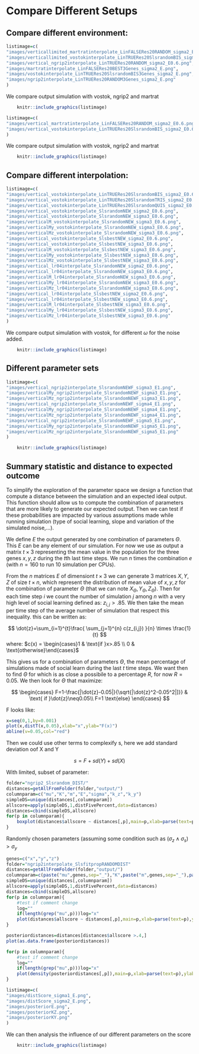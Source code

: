 # Compare Different Setups


## Compare different environment:

```r
listimage=c(
"images/verticallimited_martratinterpolate_LinFALSERes20RANDOM_sigma2_E0.6.png",
"images/verticallimited_vostokinterpolate_LinTRUERes20SlsrandomBIS_sigma2_E0.6.png",
"images/vertical_ngrip2interpolate_LinTRUERes20RANDOM_sigma2_E0.6.png",
"images/martratinterpolate_LinFALSERes20BEST3Genes_sigma2_E.png",
"images/vostokinterpolate_LinTRUERes20SlsrandomBIS3Genes_sigma2_E.png",
"images/ngrip2interpolate_LinTRUERes20RANDOM3Genes_sigma2_E.png"
)
```

We compare output simulation with vostok, ngrip2 and martrat
```r
    knitr::include_graphics(listimage)
```
```r
listimage=c(
"images/vertical_martratinterpolate_LinFALSERes20RANDOM_sigma2_E0.6.png",
"images/vertical_vostokinterpolate_LinTRUERes20SlsrandomBIS_sigma2_E0.6.png"
)
```

We compare output simulation with vostok, ngrip2 and martrat
```r
    knitr::include_graphics(listimage)
```


## Compare different interpolation:
```r
listimage=c(
"images/vertical_vostokinterpolate_LinTRUERes20SlsrandomBIS_sigma2_E0.6.png",
"images/vertical_vostokinterpolate_LinTRUERes20SlsrandomTRIS_sigma2_E0.6.png",
"images/vertical_vostokinterpolate_LinTRUERes20SlsrandomQUIS_sigma2_E0.6.png",
"images/vertical_vostokinterpolate_SlsrandomNEW_sigma2_E0.6.png",
"images/vertical_vostokinterpolate_SlsrandomNEW_sigma3_E0.6.png",
"images/verticalM_vostokinterpolate_SlsrandomNEW_sigma3_E0.6.png",
"images/verticalMy_vostokinterpolate_SlsrandomNEW_sigma3_E0.6.png",
"images/verticalMz_vostokinterpolate_SlsrandomNEW_sigma3_E0.6.png",
"images/vertical_vostokinterpolate_SlsbestNEW_sigma2_E0.6.png",
"images/vertical_vostokinterpolate_SlsbestNEW_sigma3_E0.6.png",
"images/verticalM_vostokinterpolate_SlsbestNEW_sigma3_E0.6.png",
"images/verticalMy_vostokinterpolate_SlsbestNEW_sigma3_E0.6.png",
"images/verticalMz_vostokinterpolate_SlsbestNEW_sigma3_E0.6.png",
"images/vertical_lr04interpolate_SlsrandomNEW_sigma2_E0.6.png",
"images/vertical_lr04interpolate_SlsrandomNEW_sigma3_E0.6.png",
"images/verticalM_lr04interpolate_SlsrandomNEW_sigma3_E0.6.png",
"images/verticalMy_lr04interpolate_SlsrandomNEW_sigma3_E0.6.png",
"images/verticalMz_lr04interpolate_SlsrandomNEW_sigma3_E0.6.png",
"images/vertical_lr04interpolate_SlsbestNEW_sigma2_E0.6.png",
"images/vertical_lr04interpolate_SlsbestNEW_sigma3_E0.6.png",
"images/verticalM_lr04interpolate_SlsbestNEW_sigma3_E0.6.png",
"images/verticalMy_lr04interpolate_SlsbestNEW_sigma3_E0.6.png",
"images/verticalMz_lr04interpolate_SlsbestNEW_sigma3_E0.6.png"
)
```

We compare output simulation with vostok, for different $\omega$ for the noise added. 
```r
    knitr::include_graphics(listimage)
```

## Different parameter sets
```r
listimage=c(
"images/vertical_ngrip2interpolate_SlsrandomNEWF_sigma3_E1.png",
"images/verticalMy_ngrip2interpolate_SlsrandomNEWF_sigma3_E1.png",
"images/verticalMz_ngrip2interpolate_SlsrandomNEWF_sigma3_E1.png",
"images/vertical_ngrip2interpolate_SlsrandomNEWF_sigma4_E1.png",
"images/verticalMy_ngrip2interpolate_SlsrandomNEWF_sigma4_E1.png",
"images/verticalMz_ngrip2interpolate_SlsrandomNEWF_sigma4_E1.png",
"images/vertical_ngrip2interpolate_SlsrandomNEWF_sigma5_E1.png",
"images/verticalMy_ngrip2interpolate_SlsrandomNEWF_sigma5_E1.png",
"images/verticalMz_ngrip2interpolate_SlsrandomNEWF_sigma5_E1.png"
)
```

```r
    knitr::include_graphics(listimage)
```


## Summary statistic and distance to expected outcome

To simplify the exploration of the parameter space we design a function that compute a distance between the simulation and an expected ideal output. This function should allow us to compute the combination of parameters that are more likely to generate our expected output. Then we can test if these probabilities are impacted by various assumptions made while running simulation (type of social learning, slope and variation of the simulated noise,...).

We define $E$ the output generated by one combination of parameters $\Theta$. This $E$ can be any element of our simulation. For now we use as output a matrix $t\times 3$ representing the mean value in the population for the three genes $x,y,z$ during the $t$th last time steps.  We run $n$ times the combination $e$ (with $n=160$ to run 10 simulation per CPUs).

From the $n$ matrices $E$ of dimensiont $t \times 3$ we can generate 3 matrices $X,Y,Z$ of size $t \times n$, which represent the distribution of mean value of $x,y,z$ for the combination of parameter $\Theta$ (that we can note $X_{\Theta},Y_{\Theta},Z_{\Theta}$). Then for each time step $i$ we count the number of simulation $j$ among $n$ with a very high level of social learning defined as:  $z_{i,j} > .85$. We then take the mean per time step of the average number of simulation that respect this inequality. this can be written as:


$$
\dot{z}=\sum_{i=1}^{t}\frac{ \sum_{j=1}^{n} c(z_{i,j}) }{n} \times \frac{1}{t}
$$
where: $c(x) = \begin{cases}1 & \text{if }x>.85 \\ 0 & \text{otherwise}\end{cases}$


This gives us for a combination of parameters $\Theta$, the mean percentage of simulations made of social learn during the last $t$ time steps. We want then to find $\Theta$ for which is as close a possibile to a percentage $R$, for now $R=0.05$. We then look for $\Theta$ that maximize:

$$
\begin{cases}
F=1-\frac{|\dot{z}-0.05|}{\sqrt{|\dot{z}^2-0.05^2|]}} & \text{ if }\dot{z}\neq0.05\\
F=1 \text{else}
\end{cases}
$$

F looks like:


```r
x=seq(0,1,by=0.001)
plot(x,distT(x,0.05),xlab="x",ylab="F(x)")
abline(v=0.05,col="red")
```

Then we could use other terms to  complexify s, here we add standard deviation oof X and Y 

$$ s=F + sd(Y) + sd(X) $$


With limited, subset of parameter:
```r

folder="ngrip2_Slsrandom_DIST/"
distances=getAllFromFolder(folder,"output/")
columnparam=c("mu","K","m","E","sigma","k_z","k_y")
simpleDS=unique(distances[,columnparam])
allscore=apply(simpleDS,1,distFivePercent,data=distances)
distances=cbind(simpleDS,allscore)
for(p in columnparam){
    boxplot(distances$allscore ~ distances[,p],main=p,xlab=parse(text=p),ylab="s")
}
```


Randomly chosen parameters (assuming some condition such as $(\sigma_z \land \sigma_s) >\sigma_y$

```r
genes=c("x","y","z")
folder="ngrip2interpolate_SlsfitpropRANDOMDIST"
distances=getAllFromFolder(folder,"output/")
columnparam=c(paste("mu",genes,sep="_"),"K",paste("m",genes,sep="_"),paste("E",genes,sep="_"),paste("sigma",c("s","y","z"),sep="_"))
simpleDS=unique(distances[,columnparam])
allscore=apply(simpleDS,1,distFivePercent,data=distances)
distances=cbind(simpleDS,allscore)
for(p in columnparam){
    #test if comment change
    log=""
    if(length(grep("mu",p)))log="x"
    plot(distances$allscore ~ distances[,p],main=p,xlab=parse(text=p),ylab="s",log=log)
}
```

```r
posteriordistances=distances[distances$allscore >.4,]
plot(as.data.frame(posteriordistances))
```

```r
for(p in columnparam){
    #test if comment change
    log=""
    if(length(grep("mu",p)))log="x"
    plot(density(posteriordistances[,p]),main=p,xlab=parse(text=p),ylab="s",log=log)
}
```


```r
listimage=c(
"images/distScore_sigma1_E.png",
"images/distScore_sigma2_E.png",
"images/posteriorE.png",
"images/posteriorKZ.png",
"images/posteriorKY.png"
)
```

We can then analysis the influence of our different parameters on the score
```r
    knitr::include_graphics(listimage)
```



